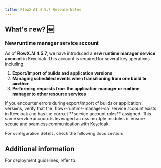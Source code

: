 ```yaml
---
title: FlowX.AI 4.5.7 Release Notes
---
```


## **What's new?** 🆕

### New runtime manager service account

As of **FlowX.AI 4.5.7**, we have introduced a **new runtime manager service account** in Keycloak. This account is required for several key operations including:

1. **Export/Import of builds and application versions**  
2. **Managing scheduled events when transitioning from one build to another**  
3. **Performing requests from the application manager or runtime manager to other resource services**  

<Info>
If you encounter errors during export/import of builds or application versions, verify that the `flowx-runtime-manager-sa` service account exists in Keycloak and has the correct **service account roles** assigned. This same service account is leveraged across multiple modules to ensure secure and seamless communication with Keycloak.
</Info>

For configuration details, check the following docs section:

<Card title="Runtime manager service account" href="../../4.5.0/setup-guides/access-management/configuring-an-iam-solution#runtime-manager-service-account" icon="file"/>


## Additional information

For deployment guidelines, refer to:

<Card title="Deployment guidelines v4.5.7" href="./deployment-guidelines-v4.5.7" icon="link" />
